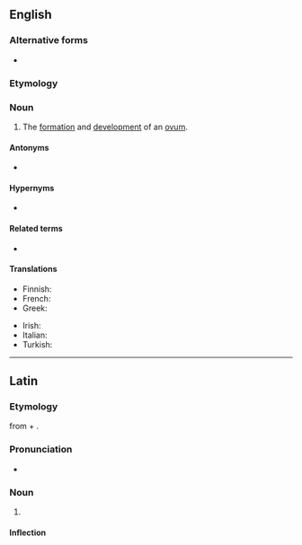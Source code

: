 {{also|oögenesis}}

==English==
{{wikipedia}}

===Alternative forms===
* {{l|en|oögenesis}}

===Etymology===
{{confix|oo|genesis|lang=en}}

===Noun===
{{en-noun|~|oogeneses}}

# {{lb|en|biology}} The [[formation]] and [[development]] of an [[ovum]].

====Antonyms====
* {{l|en|spermatogenesis}}

====Hypernyms====
* {{l|en|gametogenesis}}

====Related terms====
* {{l|en|oogenetic}}

====Translations====
{{trans-top|formation and development of ovum}}
* Finnish: {{t+|fi|oogeneesi}}
* French: {{t+|fr|ovogenèse|f}}
* Greek: {{t+|el|ωογένεση|f}}
{{trans-mid}}
* Irish: {{t|ga|úigineas|m}}
* Italian: {{t|it|oogenesi|f}}
* Turkish: {{t+|tr|oogenez}}
{{trans-bottom}}

----

==Latin==

===Etymology===
from {{m|grc|ᾠόν||egg}} + {{m|grc|γένεσις||origin}}.

===Pronunciation===
* {{la-IPA|ōogenesis}}

===Noun===
{{la-noun|ōogenesis|ōogenesis|f|third}}

# {{l|en|oogenesis}}

====Inflection====
{{la-decl-3rd-I-navis|ōogenesis}}